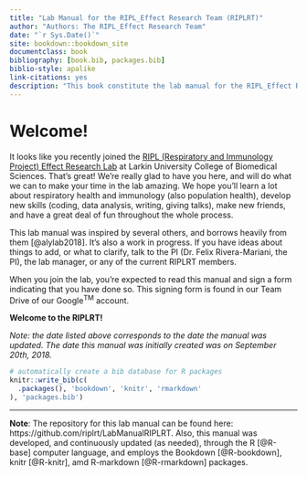```yaml
--- 
title: "Lab Manual for the RIPL_Effect Research Team (RIPLRT)"
author: "Authors: The RIPL_Effect Research Team"
date: "`r Sys.Date()`"
site: bookdown::bookdown_site
documentclass: book
bibliography: [book.bib, packages.bib]
biblio-style: apalike
link-citations: yes
description: "This book constitute the lab manual for the RIPL_Effect Research Team (RIPLRT). The output format for this example is bookdown::gitbook."
---
```


# Welcome! {-}
It looks like you recently joined the [RIPL (Respiratory and Immunology Project) Effect Research Lab](https://www.riplrt.com) at Larkin University College of Biomedical Sciences. That’s great! We’re really glad to have you here, and will do what we can to make your time in the lab amazing. We hope you’ll learn a lot about respiratory health and immunology (also population health), develop new skills (coding, data analysis, writing, giving talks), make new friends, and have a great deal of fun throughout the whole process.
 
This lab manual was inspired by several others, and borrows heavily from them [@alylab2018]. It’s also a work in progress. If you have ideas about things to add, or what to clarify, talk to the PI (Dr. Felix Rivera-Mariani, the PI), the lab manager, or any of the current RIPLRT members.
 
When you join the lab, you’re expected to read this manual and sign a form indicating that you
have done so. This signing form is found in our Team Drive of our Google^TM^ account. 

**Welcome to the RIPLRT!**

*Note: the date listed above corresponds to the date the manual was updated. The date this manual was initially created was on September 20th, 2018.*

```r
# automatically create a bib database for R packages
knitr::write_bib(c(
  .packages(), 'bookdown', 'knitr', 'rmarkdown'
), 'packages.bib')
```

---

**Note**: The repository for this lab manual can be found here: https://github.com/riplrt/LabManualRIPLRT. Also, this manual was developed, and continuously updated (as needed), through the R [@R-base] computer language, and employs the Bookdown [@R-bookdown], knitr [@R-knitr], amd R-markdown [@R-rmarkdown] packages. 
